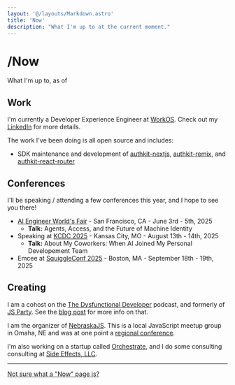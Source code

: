 ```yaml
---
layout: '@/layouts/Markdown.astro'
title: 'Now'
description: "What I'm up to at the current moment."
---
```




# /Now

What I'm up to, as of <FormattedDate date={date} long />

## Work

I'm currently a Developer Experience Engineer at [WorkOS](https://workos.com). Check out my
[LinkedIn](https://linkedin.com/in/nicknisi) for more details.

The work I've been doing is all open source and includes:

- SDK maintenance and development of [authkit-nextjs](https://github.com/workos/authkit-nextjs),
[authkit-remix](https://github.com/workos/authkit-remix), and [authkit-react-router](https://github.com/workos/authkit-react-router)

## Conferences

I'll be speaking / attending a few conferences this year, and I hope to see you there!

- [AI Engineer World's Fair](https://www.ai.engineer/schedule) - San Francisco, CA - June 3rd - 5th, 2025
	- **Talk:** Agents, Access, and the Future of Machine Identity
- Speaking at [KCDC 2025](https://www.kcdc.info/speakers) - Kansas City, MO - August 13th - 14th, 2025
	- **Talk:** About My Coworkers: When AI Joined My Personal Developement Team
- Emcee at [SquiggleConf 2025](https://2025.squiggleconf.com/) - Boston, MA - September 18th - 19th, 2025

## Creating

I am a cohost on the [The Dysfunctional Developer](https://dysfunctional.fm) podcast, and formerly of [JS
Party](https://jsparty.fm). See the [blog
post](/posts/seven-years-of-jsparty) for more info on that.

I am the organizer of [NebraskaJS](https://nebraskajs.com). This is a local JavaScript meetup group in Omaha, NE and was
at one point a [regional conference](https://nejsconf.com).

I'm also working on a startup called [Orchestrate](https://useorchestrate.com), and I do some
consulting consulting at [Side Effects, LLC](https://sideeffects.dev).

---

[Not sure what a "Now" page is?](https://nownownow.com/about)


